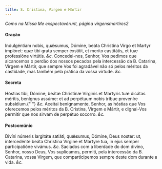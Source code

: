 ```yaml
---
title: S. Cristina, Virgem e Mártir
---
```


<em>Como na Missa Me exspectavérunt, página virgensmartires2</em>

#### Oração

<div class="grid grid-cols-2 gap-5">
  <span class="text-justify">
    Indulgéntiam nobis, quǽsumus, Dómine, beáta Christína Virgo et Martyr
    implóret: quæ tibi grata semper éxstitit, et merito castitátis, et tuæ
    professióne virtútis. <em>&c.</em>
  </span>
  <span class="text-justify">
    Concedei-nos, Senhor, Vos pedimos que alcancemos o perdão dos nossos pecados
    pela intercessão da B. Catarina, Virgem e Mártir, que sempre Vos foi
    agradável não só pelos méritos da castidade, mas também pela prática da
    vossa virtude. <em>&c.</em>
  </span>
</div>

#### Secreta

<div class="grid grid-cols-2 gap-5">
  <span class="text-justify">
    Hóstias tibi, Dómine, beátæ Christínæ Vírginis et Martyris tuæ dicátas
    méritis, benígnus assúme: et ad perpétuum nobis tríbue proveníre subsídium.{" "}
    <em>&c.</em>
  </span>
  <span class="text-justify">
    Aceitai benignamente, Senhor, as hóstias que Vos oferecemos pelos méritos da
    B. Cristina, Virgem e Mártir, e dignai-Vos permitir que nos sirvam de
    perpétuo socorro. <em>&c.</em>
  </span>
</div>

#### Postcomúnio

<div class="grid grid-cols-2 gap-5">
  <span class="text-justify">
    Divíni númeris largitáte satiáti, quǽsumus, Dómine, Deus noster: ut,
    intercedénte beáta Christína Vírgine et Mártyre tua, in ejus semper
    participatióne vivámus.
    <em>&c.</em>
  </span>
  <span class="text-justify">
    Saciados com a liberdade do dom divino, Senhor, nosso Deus, Vos suplicamos,
    permiti, pela intercessão da B. Catarina, vossa Virgem, que comparticipemos
    sempre deste dom durante a vida. <em>&c.</em>
  </span>
</div>
